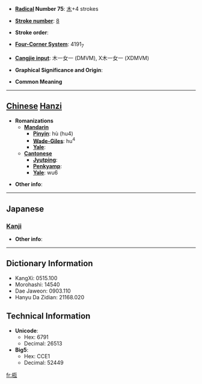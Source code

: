* '''[[Wiktionary:Chinese radical index| Radical]] Number 75''': [[Wiktionary:Chinese radical index 木|木]]+4 strokes

* '''[[Wiktionary:Chinese total strokes index|Stroke number]]''': [[Wiktionary:Chinese total strokes index 8|8]]

* '''Stroke order''': 

* '''[[Wiktionary:Chinese four corner index|Four-Corner System]]''': 4191<sub>7</sub>

* '''[[Wiktionary:Chinese Cangjie index|Cangjie input]]''': 木一女一 (DMVM), X木一女一 (XDMVM)

* '''Graphical Significance and Origin''': 

* '''Common Meaning'''

----

== [[Chinese]] [[Hanzi]] ==

* '''Romanizations'''
** '''[[Mandarin]]'''
*** '''[[Pinyin]]''': hù (hu4)
*** '''[[Wade-Giles]]''': hu<sup>4</sup>
*** '''[[Yale]]''': 
** '''[[Cantonese]]'''
*** '''[[Jyutping]]''':
*** '''[[Penkyamp]]''': 
*** '''[[Yale]]''': wu6

* '''Other info''': 

----

==Japanese==
===[[Kanji]]===
{{kanji|on readings=[[こ]] (ko), [[ご]] (go)
|kun readings=[[やらい]] (yarai)
}}

* '''Other info''':  

----

== Dictionary Information ==

* KangXi: 0515.100
* Morohashi: 14540
* Dae Jaweon: 0903.110
* Hanyu Da Zidian: 21168.020

== Technical Information ==

* '''Unicode''':
** Hex: 6791
** Decimal: 26513
* '''Big5''':
** Hex: CCE1
** Decimal: 52449

[[fr:枑]]